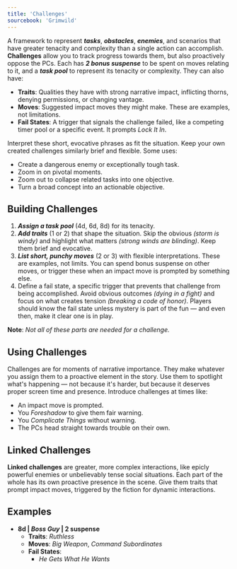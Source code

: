 ```yaml
---
title: 'Challenges'
sourcebook: 'Grimwild'
---
```


A framework to represent **_tasks_**, **_obstacles_**, **_enemies_**, and scenarios that have greater tenacity and complexity than a single action can accomplish. **Challenges** allow you to track progress towards them, but also proactively oppose the PCs. Each has **_2 bonus suspense_** to be spent on moves relating to it, and a **_task pool_** to represent its tenacity or complexity. They can also have:

- **Traits**: Qualities they have with strong narrative impact, inflicting thorns, denying permissions, or changing vantage.
- **Moves**: Suggested impact moves they might make. These are examples, not limitations.
- **Fail States**: A trigger that signals the challenge failed, like a competing timer pool or a specific event. It prompts _Lock It In_.

Interpret these short, evocative phrases as fit the situation. Keep your own created challenges similarly brief and flexible. Some uses:

- Create a dangerous enemy or exceptionally tough task.
- Zoom in on pivotal moments.
- Zoom out to collapse related tasks into one objective.
- Turn a broad concept into an actionable objective.

## Building Challenges

1. **_Assign a task pool_** (4d, 6d, 8d) for its tenacity.
2. **_Add traits_** (1 or 2) that shape the situation. Skip the obvious _(storm is windy)_ and highlight what matters _(strong winds are blinding)_. Keep them brief and evocative.
3. **_List short, punchy moves_** (2 or 3) with flexible interpretations. These are examples, not limits. You can spend bonus suspense on other moves, or trigger these when an impact move is prompted by something else.
4. Define a fail state, a specific trigger that prevents that challenge from being accomplished. Avoid obvious outcomes _(dying in a fight)_ and focus on what creates tension _(breaking a code of honor)_. Players should know the fail state unless mystery is part of the fun — and even then, make it clear one is in play.

**Note**: _Not all of these parts are needed for a challenge._

## Using Challenges

Challenges are for moments of narrative importance. They make whatever you assign them to a proactive element in the story. Use them to spotlight what's happening — not because it's harder, but because it deserves proper screen time and presence. Introduce challenges at times like:

- An impact move is prompted.
- You _Foreshadow_ to give them fair warning.
- You _Complicate Things_ without warning.
- The PCs head straight towards trouble on their own.

## Linked Challenges

**Linked challenges** are greater, more complex interactions, like epicly powerful enemies or unbelievably tense social situations. Each part of the whole has its own proactive presence in the scene. Give them traits that prompt impact moves, triggered by the fiction for dynamic interactions.

## Examples

- **8d | _Boss Guy_ | 2 suspense**
  - **Traits**: _Ruthless_
  - **Moves**: _Big Weapon_, _Command Subordinates_
  - **Fail States**:
    - _He Gets What He Wants_
